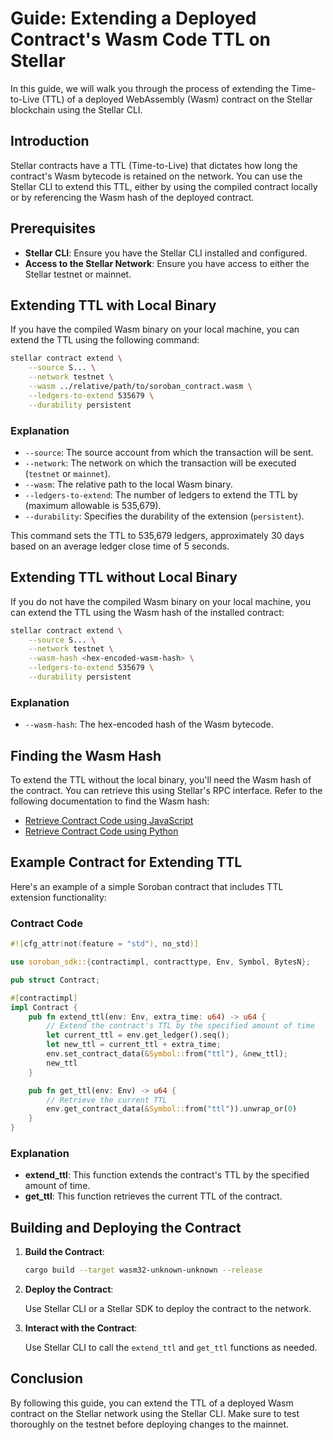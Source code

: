 
# Guide: Extending a Deployed Contract's Wasm Code TTL on Stellar

In this guide, we will walk you through the process of extending the Time-to-Live (TTL) of a deployed WebAssembly (Wasm) contract on the Stellar blockchain using the Stellar CLI.

## Introduction

Stellar contracts have a TTL (Time-to-Live) that dictates how long the contract's Wasm bytecode is retained on the network. You can use the Stellar CLI to extend this TTL, either by using the compiled contract locally or by referencing the Wasm hash of the deployed contract.

## Prerequisites

- **Stellar CLI**: Ensure you have the Stellar CLI installed and configured.
- **Access to the Stellar Network**: Ensure you have access to either the Stellar testnet or mainnet.

## Extending TTL with Local Binary

If you have the compiled Wasm binary on your local machine, you can extend the TTL using the following command:

```bash
stellar contract extend \
    --source S... \
    --network testnet \
    --wasm ../relative/path/to/soroban_contract.wasm \
    --ledgers-to-extend 535679 \
    --durability persistent
```

### Explanation

- `--source`: The source account from which the transaction will be sent.
- `--network`: The network on which the transaction will be executed (`testnet` or `mainnet`).
- `--wasm`: The relative path to the local Wasm binary.
- `--ledgers-to-extend`: The number of ledgers to extend the TTL by (maximum allowable is 535,679).
- `--durability`: Specifies the durability of the extension (`persistent`).

This command sets the TTL to 535,679 ledgers, approximately 30 days based on an average ledger close time of 5 seconds.

## Extending TTL without Local Binary

If you do not have the compiled Wasm binary on your local machine, you can extend the TTL using the Wasm hash of the installed contract:

```bash
stellar contract extend \
    --source S... \
    --network testnet \
    --wasm-hash <hex-encoded-wasm-hash> \
    --ledgers-to-extend 535679 \
    --durability persistent
```

### Explanation

- `--wasm-hash`: The hex-encoded hash of the Wasm bytecode.

## Finding the Wasm Hash

To extend the TTL without the local binary, you'll need the Wasm hash of the contract. You can retrieve this using Stellar's RPC interface. Refer to the following documentation to find the Wasm hash:

- [Retrieve Contract Code using JavaScript](../rpc/retrieve-contract-code-js.mdx)
- [Retrieve Contract Code using Python](../rpc/retrieve-contract-code-python.mdx)

## Example Contract for Extending TTL

Here's an example of a simple Soroban contract that includes TTL extension functionality:

### Contract Code

```rust
#![cfg_attr(not(feature = "std"), no_std)]

use soroban_sdk::{contractimpl, contracttype, Env, Symbol, BytesN};

pub struct Contract;

#[contractimpl]
impl Contract {
    pub fn extend_ttl(env: Env, extra_time: u64) -> u64 {
        // Extend the contract's TTL by the specified amount of time
        let current_ttl = env.get_ledger().seq();
        let new_ttl = current_ttl + extra_time;
        env.set_contract_data(&Symbol::from("ttl"), &new_ttl);
        new_ttl
    }

    pub fn get_ttl(env: Env) -> u64 {
        // Retrieve the current TTL
        env.get_contract_data(&Symbol::from("ttl")).unwrap_or(0)
    }
}
```

### Explanation

- **extend_ttl**: This function extends the contract's TTL by the specified amount of time.
- **get_ttl**: This function retrieves the current TTL of the contract.

## Building and Deploying the Contract

1. **Build the Contract**:

   ```sh
   cargo build --target wasm32-unknown-unknown --release
   ```

2. **Deploy the Contract**:

   Use Stellar CLI or a Stellar SDK to deploy the contract to the network.

3. **Interact with the Contract**:

   Use Stellar CLI to call the `extend_ttl` and `get_ttl` functions as needed.

## Conclusion

By following this guide, you can extend the TTL of a deployed Wasm contract on the Stellar network using the Stellar CLI. Make sure to test thoroughly on the testnet before deploying changes to the mainnet.



